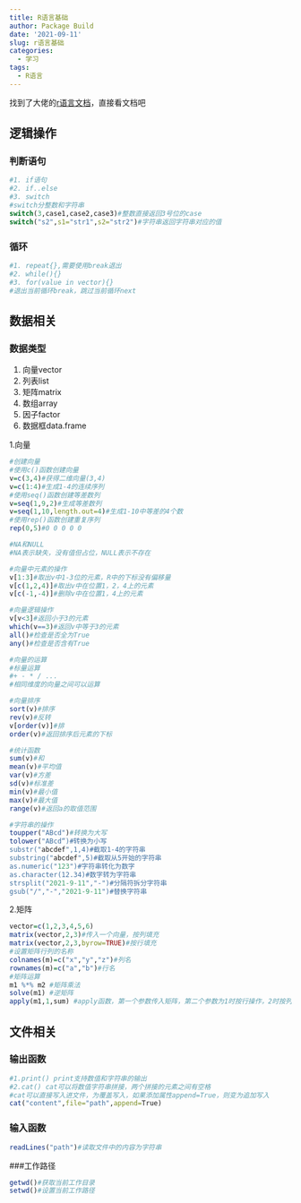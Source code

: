 ```yaml
---
title: R语言基础
author: Package Build
date: '2021-09-11'
slug: r语言基础
categories:
  - 学习
tags:
  - R语言
---
```

找到了大佬的[r语言文档](https://www.math.pku.edu.cn/teachers/lidf/docs/Rbook/html/_Rbook/index.html)，直接看文档吧

## 逻辑操作

### 判断语句
```R
#1. if语句
#2. if..else
#3. switch
#switch分整数和字符串
switch(3,case1,case2,case3)#整数直接返回3号位的case
switch("s2",s1="str1",s2="str2")#字符串返回字符串对应的值
```
### 循环
```R
#1. repeat{},需要使用break退出
#2. while(){}
#3. for(value in vector){}
#退出当前循环break，跳过当前循环next
```

## 数据相关
### 数据类型
1. 向量vector
2. 列表list
3. 矩阵matrix
4. 数组array
5. 因子factor
6. 数据框data.frame

1.向量
```R
#创建向量
#使用c()函数创建向量
v=c(3,4)#获得二维向量(3,4)
v=c(1:4)#生成1-4的连续序列
#使用seq()函数创建等差数列
v=seq(1,9,2)#生成等差数列
v=seq(1,10,length.out=4)#生成1-10中等差的4个数
#使用rep()函数创建重复序列
rep(0,5)#0 0 0 0 0

#NA和NULL
#NA表示缺失，没有值但占位，NULL表示不存在

#向量中元素的操作
v[1:3]#取出v中1-3位的元素，R中的下标没有偏移量
v[c(1,2,4)]#取出v中在位置1，2，4上的元素
v[c(-1,-4)]#删除v中在位置1，4上的元素

#向量逻辑操作
v[v<3]#返回小于3的元素
which(v==3)#返回v中等于3的元素
all()#检查是否全为True
any()#检查是否含有True

#向量的运算
#标量运算
#+ - * / ...
#相同维度的向量之间可以运算

#向量排序
sort(v)#排序
rev(v)#反转
v[order(v)]#排
order(v)#返回排序后元素的下标

#统计函数
sum(v)#和
mean(v)#平均值
var(v)#方差
sd(v)#标准差
min(v)#最小值
max(v)#最大值
range(v)#返回a的取值范围

#字符串的操作
toupper("ABcd")#转换为大写
tolower("ABcd“)#转换为小写
substr("abcdef",1,4)#截取1-4的字符串
substring("abcdef",5)#截取从5开始的字符串
as.numeric("123")#字符串转化为数字
as.character(12.34)#数字转为字符串
strsplit("2021-9-11","-")#分隔符拆分字符串
gsub("/","-","2021-9-11")#替换字符串
```
2.矩阵
```R
vector=c(1,2,3,4,5,6)
matrix(vector,2,3)#传入一个向量，按列填充
matrix(vector,2,3,byrow=TRUE)#按行填充
#设置矩阵行列的名称
colnames(m)=c("x","y","z")#列名
rownames(m)=c("a","b")#行名
#矩阵运算
m1 %*% m2 #矩阵乘法
solve(m1) #逆矩阵
apply(m1,1,sum) #apply函数，第一个参数传入矩阵，第二个参数为1时按行操作，2时按列操作，第三个参数为需要进行的操作
```
## 文件相关
### 输出函数
```R
#1.print() print支持数值和字符串的输出
#2.cat() cat可以将数值字符串拼接，两个拼接的元素之间有空格
#cat可以直接写入进文件，为覆盖写入，如果添加属性append=True，则变为追加写入
cat("content",file="path",append=True)
```
### 输入函数
```R
readLines("path")#读取文件中的内容为字符串

```
###工作路径
```R
getwd()#获取当前工作目录
setwd()#设置当前工作路径
```
